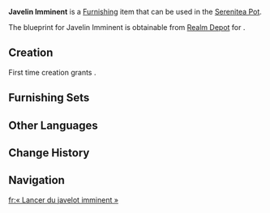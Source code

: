 {{Furnishing Infobox
|id             = 363407
|image          = Item Javelin Imminent.png
|category       = Ornaments
|subcategory    = Utensil
|quality        = 3
|adeptal_energy = 60
|load           = 85
|reduced_load   = 64
|description    = A mask shaped like a feathered crown that you can find being sold at [[Chuwen Fair]] in the [[Stadium of the Sacred Flame]]. The mask's feathers are reminiscent of wings ready to strike. It is said that a wise warrior will hold their spear tight at all times and marshal their strength, such that a critical blow may be unleashed upon their foes when their guard is down.
|blueprint      = Realm Depot
}}
'''Javelin Imminent''' is a [[Furnishing]] item that can be used in the [[Serenitea Pot]].

The blueprint for Javelin Imminent is obtainable from [[Realm Depot]] for {{Item|Realm Currency|30|x=160}}.

==Creation==
First time creation grants {{Item|Trust|24|x=60}}.
{{Recipe
|type = Creation
|time = 14h
|Fabric = 4
|Yellow Dye = 4
|sort = Fabric;Yellow Dye
}}

==Furnishing Sets==
{{Craft Usage}}

==Other Languages==
{{Other Languages
|en       = Javelin Imminent
|zhs      = 「待发的投矛」
|zhs_rm   = 
|zht      = 「待發的標槍」
|zht_rm   = 
|zh_tl    = 
|ja       = 「機を待つ槍」
|ja_rm    = 
|ja_tl    = 
|ko       = 「준비된 투창」
|ko_tl    = 
|es       = Lanzamiento de jabalina inminente
|es_tl    = Javelin Launch Imminent
|fr       = « Lancer du javelot imminent »
|fr_tl    = "Javelin Throw Imminent"
|ru       = Стремительный бросок
|ru_tl    = 
|th       = "หอกที่รอการปล่อย"
|th_rm    = 
|th_tl    = 
|vi       = Mũi Lao Đợi Phóng
|vi_tl    = 
|de       = „Bereitstehender Speer“
|de_tl    = "Available Javelin"
|id       = "Lembing yang Siap Dilemparkan"
|id_tl    = "Ready-to-Throw Javelin"
|pt       = Dardo Iminente
|pt_tl    = 
|tr       = Hazırdaki Mızrak
|tr_tl    = 
|it       = Lancio di giavellotto imminente
|it_tl    = 
}}

==Change History==
{{Change History|5.1}}

==Navigation==
{{Furnishing Navbox|interior}}

[[fr:« Lancer du javelot imminent »]]